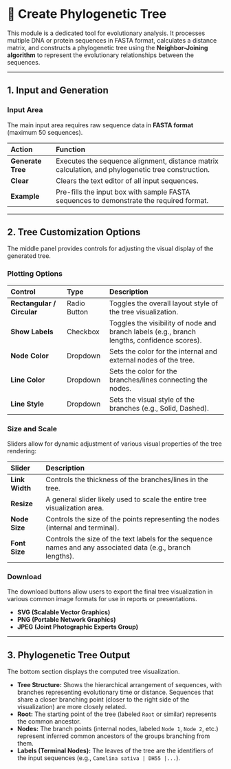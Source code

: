 # 🌳 Create Phylogenetic Tree

This module is a dedicated tool for evolutionary analysis. It processes multiple DNA or protein sequences in FASTA format, calculates a distance matrix, and constructs a phylogenetic tree using the **Neighbor-Joining algorithm** to represent the evolutionary relationships between the sequences.

---

## 1. Input and Generation

### Input Area

The main input area requires raw sequence data in **FASTA format** (maximum 50 sequences).

| Action | Function |
| :--- | :--- |
| **Generate Tree** | Executes the sequence alignment, distance matrix calculation, and phylogenetic tree construction. |
| **Clear** | Clears the text editor of all input sequences. |
| **Example** | Pre-fills the input box with sample FASTA sequences to demonstrate the required format. |

---

## 2. Tree Customization Options

The middle panel provides controls for adjusting the visual display of the generated tree.

### Plotting Options

| Control | Type | Description |
| :--- | :--- | :--- |
| **Rectangular / Circular** | Radio Button | Toggles the overall layout style of the tree visualization. |
| **Show Labels** | Checkbox | Toggles the visibility of node and branch labels (e.g., branch lengths, confidence scores). |
| **Node Color** | Dropdown | Sets the color for the internal and external nodes of the tree. |
| **Line Color** | Dropdown | Sets the color for the branches/lines connecting the nodes. |
| **Line Style** | Dropdown | Sets the visual style of the branches (e.g., Solid, Dashed). |

### Size and Scale

Sliders allow for dynamic adjustment of various visual properties of the tree rendering:

| Slider | Description |
| :--- | :--- |
| **Link Width** | Controls the thickness of the branches/lines in the tree. |
| **Resize** | A general slider likely used to scale the entire tree visualization area. |
| **Node Size** | Controls the size of the points representing the nodes (internal and terminal). |
| **Font Size** | Controls the size of the text labels for the sequence names and any associated data (e.g., branch lengths). |

### Download

The download buttons allow users to export the final tree visualization in various common image formats for use in reports or presentations.

* **SVG (Scalable Vector Graphics)**
* **PNG (Portable Network Graphics)**
* **JPEG (Joint Photographic Experts Group)**

---

## 3. Phylogenetic Tree Output

The bottom section displays the computed tree visualization.

* **Tree Structure:** Shows the hierarchical arrangement of sequences, with branches representing evolutionary time or distance. Sequences that share a closer branching point (closer to the right side of the visualization) are more closely related.
* **Root:** The starting point of the tree (labeled `Root` or similar) represents the common ancestor.
* **Nodes:** The branch points (internal nodes, labeled `Node 1`, `Node 2`, etc.) represent inferred common ancestors of the groups branching from them.
* **Labels (Terminal Nodes):** The leaves of the tree are the identifiers of the input sequences (e.g., `Camelina sativa | DH55 |...`).